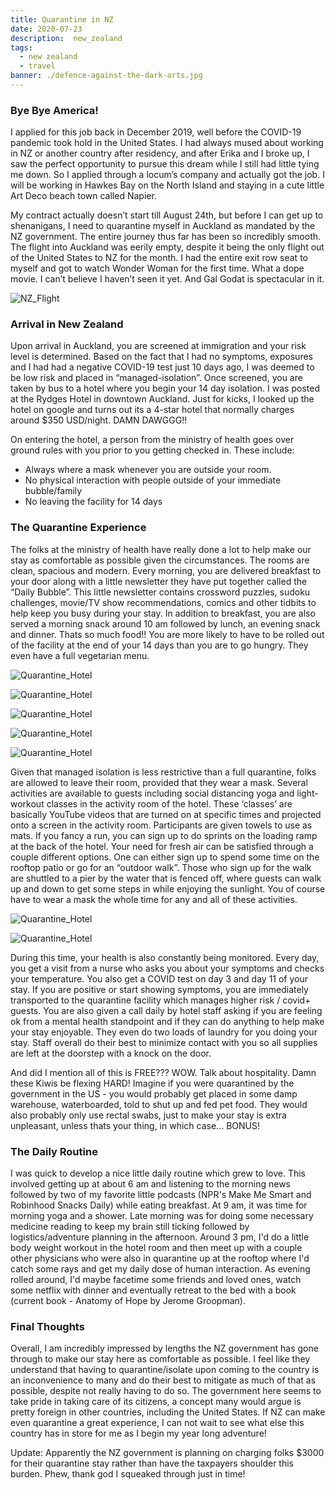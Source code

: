 ```yaml
---
title: Quarantine in NZ 
date: 2020-07-23
description:  new_zealand
tags:
  - new zealand
  - travel
banner: ./defence-against-the-dark-arts.jpg
---
```


### Bye Bye America!

I applied for this job back in December 2019, well before the COVID-19 pandemic took hold in the United States. I had always mused about working in NZ or another country after residency, and after Erika and I broke up, I saw the perfect opportunity to pursue this dream while I still had little tying me down. So I applied through a locum’s company and actually got the job. I will be working in Hawkes Bay on the North Island and staying in a cute little Art Deco beach town called Napier. 

My contract actually doesn’t start till August 24th, but before I can get up to shenanigans, I need to quarantine myself in Auckland as mandated by the NZ government. The entire journey thus far has been so incredibly smooth. The flight into Auckland was eerily empty, despite it being the only flight out of the United States to NZ for the month. I had the entire exit row seat to myself and got to watch Wonder Woman for the first time. What a dope movie. I can’t believe I haven’t seen it yet. And Gal Godat is spectacular in it. 

![NZ_Flight](./flight.jpeg)

### Arrival in New Zealand

Upon arrival in Auckland, you  are screened at immigration and your risk level is determined. Based on the fact that I had no symptoms, exposures and I had had a negative COVID-19 test just 10 days ago, I was deemed to be low risk and placed in “managed-isolation”. Once screened, you are taken by bus to a hotel where you begin your 14 day isolation. I was posted at the Rydges Hotel in downtown Auckland. Just for kicks, I looked up the hotel on google and turns out its a 4-star hotel that normally charges around $350 USD/night. DAMN DAWGGG!! 

On entering the hotel,  a person from the ministry of health goes over ground rules with you prior to you getting checked in. These include: 
* Always where a mask whenever you are outside your room. 
* No physical interaction with people outside of your immediate bubble/family 
* No leaving the facility for 14 days     

### The Quarantine Experience

The folks at the ministry of health have really done a lot to help make our stay as comfortable as possible given the circumstances. The rooms are clean, spacious and modern. Every morning, you are delivered breakfast to your door along with a little newsletter they have put together called the “Daily Bubble”. This little newsletter contains crossword puzzles, sudoku challenges, movie/TV show recommendations, comics and other tidbits to help keep you busy during your stay. In addition to breakfast, you are also served a morning snack around 10 am followed by lunch, an evening snack and dinner. Thats so much food!! You are more likely to have to be rolled out of the facility at the end of your 14 days than you are to go hungry. They even have a full vegetarian menu. 


![Quarantine_Hotel](./hotel_room1.jpeg)

![Quarantine_Hotel](./hotel_room2.jpeg)

![Quarantine_Hotel](./hotel_room3.jpeg)

![Quarantine_Hotel](./Quarantine5.jpeg)

![Quarantine_Hotel](./hotel_room4.jpeg)


Given that managed isolation is less restrictive than a full quarantine, folks are allowed to leave their room, provided that they wear a mask. Several activities are available to guests including social distancing yoga and light-workout classes in the activity room of the hotel. These ‘classes’ are basically YouTube videos that are turned on at specific times and projected onto a screen in the activity room. Participants are given towels to use as mats. If you fancy a run, you can sign up to do sprints on the loading ramp at the back of the hotel. Your need for fresh air can be satisfied through a couple different options. One can either sign up to spend some time on the rooftop patio or go for an “outdoor walk”. Those who sign up for the walk are shuttled to a pier by the water that is fenced off, where guests can walk up and down to get some steps in while enjoying the sunlight. You of course have to wear a mask the whole time for any and all of these activities. 

![Quarantine_Hotel](./Quarantine1.jpeg)

![Quarantine_Hotel](./Quarantine4.jpeg)

During this time, your health is also constantly being monitored. Every day, you get a visit from a nurse who asks you about your symptoms and checks your temperature. You also get a COVID test on day 3 and day 11 of your stay. If you are positive or start showing symptoms, you are immediately transported to the quarantine facility which manages higher risk / covid+ guests. You are also given a call daily by hotel staff asking if you are feeling ok from a mental health standpoint and if they can do anything to help make your stay enjoyable. They even do two loads of laundry for you doing your stay. Staff overall do their best to minimize contact with you so all supplies are left at the doorstep with a knock on the door. 

And did I mention all of this is FREE??? WOW. Talk about hospitality. Damn these Kiwis be flexing HARD! Imagine if you were quarantined by the government in the US - you would probably get placed in some damp warehouse, waterboarded, told to shut up and fed pet food. They would also probably only use rectal swabs, just to make your stay is extra unpleasant, unless thats your thing, in which case... BONUS! 

### The Daily Routine

I was quick to develop a nice little daily routine which grew to love. This involved getting up at about 6 am and listening to the morning news followed by two of my favorite little podcasts (NPR's Make Me Smart and Robinhood Snacks Daily) while eating breakfast. At 9 am, it was time for morning yoga and a shower. Late morning was for doing some necessary medicine reading to keep my brain still ticking followed by logistics/adventure planning in the afternoon. Around 3 pm, I'd do a little body weight workout in the hotel room and then meet up with a couple other physicians who were also in quarantine up at the rooftop where I'd catch some rays and get my daily dose of human interaction. As evening rolled around, I'd maybe facetime some friends and loved ones, watch some netflix with dinner and eventually retreat to the bed with a book (current book - Anatomy of Hope by Jerome Groopman). 

### Final Thoughts

Overall, I am incredibly impressed by lengths the NZ government has gone through to make our stay here as comfortable as possible. I feel like they understand that having to quarantine/isolate upon coming to the country is an inconvenience to many and do their best to mitigate as much of that as possible, despite not really having to do so. The government here seems to take pride in taking care of its citizens, a concept many would argue is pretty foreign in other countries, including the United States. If NZ can make even quarantine a great experience, I can not wait to see what else this country has in store for me as I begin my year long adventure! 

Update: Apparently the NZ government is planning on charging folks $3000 for their quarantine stay rather than have the taxpayers shoulder this burden. Phew, thank god I squeaked through just in time! 



